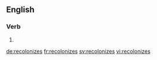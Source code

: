 ==English==

===Verb===
{{head|en}}

# {{en-third-person singular of|recolonize}}

[[de:recolonizes]]
[[fr:recolonizes]]
[[sv:recolonizes]]
[[vi:recolonizes]]